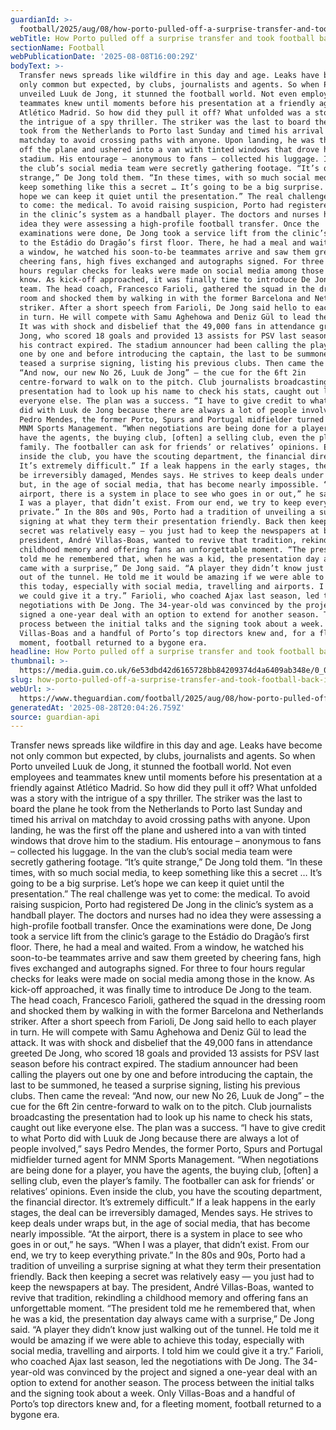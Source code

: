 ```yaml
---
guardianId: >-
  football/2025/aug/08/how-porto-pulled-off-a-surprise-transfer-and-took-football-back-in-time
webTitle: How Porto pulled off a surprise transfer and took football back in time
sectionName: Football
webPublicationDate: '2025-08-08T16:00:29Z'
bodyText: >-
  Transfer news spreads like wildfire in this day and age. Leaks have become not
  only common but expected, by clubs, journalists and agents. So when Porto
  unveiled Luuk de Jong, it stunned the football world. Not even employees and
  teammates knew until moments before his presentation at a friendly against
  Atlético Madrid. So how did they pull it off? What unfolded was a story with
  the intrigue of a spy thriller. The striker was the last to board the plane he
  took from the Netherlands to Porto last Sunday and timed his arrival on
  matchday to avoid crossing paths with anyone. Upon landing, he was the first
  off the plane and ushered into a van with tinted windows that drove him to the
  stadium. His entourage – anonymous to fans – collected his luggage. In the van
  the club’s social media team were secretly gathering footage. “It’s quite
  strange,” De Jong told them. “In these times, with so much social media, to
  keep something like this a secret … It’s going to be a big surprise. Let’s
  hope we can keep it quiet until the presentation.” The real challenge was yet
  to come: the medical. To avoid raising suspicion, Porto had registered De Jong
  in the clinic’s system as a handball player. The doctors and nurses had no
  idea they were assessing a high-profile football transfer. Once the
  examinations were done, De Jong took a service lift from the clinic’s garage
  to the Estádio do Dragão’s first floor. There, he had a meal and waited. From
  a window, he watched his soon-to-be teammates arrive and saw them greeted by
  cheering fans, high fives exchanged and autographs signed. For three to four
  hours regular checks for leaks were made on social media among those in the
  know. As kick-off approached, it was finally time to introduce De Jong to the
  team. The head coach, Francesco Farioli, gathered the squad in the dressing
  room and shocked them by walking in with the former Barcelona and Netherlands
  striker. After a short speech from Farioli, De Jong said hello to each player
  in turn. He will compete with Samu Aghehowa and Deniz Gül to lead the attack.
  It was with shock and disbelief that the 49,000 fans in attendance greeted De
  Jong, who scored 18 goals and provided 13 assists for PSV last season before
  his contract expired. The stadium announcer had been calling the players out
  one by one and before introducing the captain, the last to be summoned, he
  teased a surprise signing, listing his previous clubs. Then came the reveal:
  “And now, our new No 26, Luuk de Jong” – the cue for the 6ft 2in
  centre-forward to walk on to the pitch. Club journalists broadcasting the
  presentation had to look up his name to check his stats, caught out like
  everyone else. The plan was a success. “I have to give credit to what Porto
  did with Luuk de Jong because there are always a lot of people involved,” says
  Pedro Mendes, the former Porto, Spurs and Portugal midfielder turned agent for
  MNM Sports Management. “When negotiations are being done for a player, you
  have the agents, the buying club, [often] a selling club, even the player’s
  family. The footballer can ask for friends’ or relatives’ opinions. Even
  inside the club, you have the scouting department, the financial director.
  It’s extremely difficult.” If a leak happens in the early stages, the deal can
  be irreversibly damaged, Mendes says. He strives to keep deals under wraps
  but, in the age of social media, that has become nearly impossible. “At the
  airport, there is a system in place to see who goes in or out,” he says. “When
  I was a player, that didn’t exist. From our end, we try to keep everything
  private.” In the 80s and 90s, Porto had a tradition of unveiling a surprise
  signing at what they term their presentation friendly. Back then keeping a
  secret was relatively easy — you just had to keep the newspapers at bay. The
  president, André Villas-Boas, wanted to revive that tradition, rekindling a
  childhood memory and offering fans an unforgettable moment. “The president
  told me he remembered that, when he was a kid, the presentation day always
  came with a surprise,” De Jong said. “A player they didn’t know just walking
  out of the tunnel. He told me it would be amazing if we were able to achieve
  this today, especially with social media, travelling and airports. I told him
  we could give it a try.” Farioli, who coached Ajax last season, led the
  negotiations with De Jong. The 34-year-old was convinced by the project and
  signed a one-year deal with an option to extend for another season. The
  process between the initial talks and the signing took about a week. Only
  Villas-Boas and a handful of Porto’s top directors knew and, for a fleeting
  moment, football returned to a bygone era.
headline: How Porto pulled off a surprise transfer and took football back in time
thumbnail: >-
  https://media.guim.co.uk/6e53dbd42d6165728bb84209374d4a6409ab348e/0_0_3196_2557/500.jpg
slug: how-porto-pulled-off-a-surprise-transfer-and-took-football-back-in-time
webUrl: >-
  https://www.theguardian.com/football/2025/aug/08/how-porto-pulled-off-a-surprise-transfer-and-took-football-back-in-time
generatedAt: '2025-08-28T20:04:26.759Z'
source: guardian-api
---
```

Transfer news spreads like wildfire in this day and age. Leaks have become not only common but expected, by clubs, journalists and agents. So when Porto unveiled Luuk de Jong, it stunned the football world. Not even employees and teammates knew until moments before his presentation at a friendly against Atlético Madrid. So how did they pull it off? What unfolded was a story with the intrigue of a spy thriller. The striker was the last to board the plane he took from the Netherlands to Porto last Sunday and timed his arrival on matchday to avoid crossing paths with anyone. Upon landing, he was the first off the plane and ushered into a van with tinted windows that drove him to the stadium. His entourage – anonymous to fans – collected his luggage. In the van the club’s social media team were secretly gathering footage. “It’s quite strange,” De Jong told them. “In these times, with so much social media, to keep something like this a secret … It’s going to be a big surprise. Let’s hope we can keep it quiet until the presentation.” The real challenge was yet to come: the medical. To avoid raising suspicion, Porto had registered De Jong in the clinic’s system as a handball player. The doctors and nurses had no idea they were assessing a high-profile football transfer. Once the examinations were done, De Jong took a service lift from the clinic’s garage to the Estádio do Dragão’s first floor. There, he had a meal and waited. From a window, he watched his soon-to-be teammates arrive and saw them greeted by cheering fans, high fives exchanged and autographs signed. For three to four hours regular checks for leaks were made on social media among those in the know. As kick-off approached, it was finally time to introduce De Jong to the team. The head coach, Francesco Farioli, gathered the squad in the dressing room and shocked them by walking in with the former Barcelona and Netherlands striker. After a short speech from Farioli, De Jong said hello to each player in turn. He will compete with Samu Aghehowa and Deniz Gül to lead the attack. It was with shock and disbelief that the 49,000 fans in attendance greeted De Jong, who scored 18 goals and provided 13 assists for PSV last season before his contract expired. The stadium announcer had been calling the players out one by one and before introducing the captain, the last to be summoned, he teased a surprise signing, listing his previous clubs. Then came the reveal: “And now, our new No 26, Luuk de Jong” – the cue for the 6ft 2in centre-forward to walk on to the pitch. Club journalists broadcasting the presentation had to look up his name to check his stats, caught out like everyone else. The plan was a success. “I have to give credit to what Porto did with Luuk de Jong because there are always a lot of people involved,” says Pedro Mendes, the former Porto, Spurs and Portugal midfielder turned agent for MNM Sports Management. “When negotiations are being done for a player, you have the agents, the buying club, [often] a selling club, even the player’s family. The footballer can ask for friends’ or relatives’ opinions. Even inside the club, you have the scouting department, the financial director. It’s extremely difficult.” If a leak happens in the early stages, the deal can be irreversibly damaged, Mendes says. He strives to keep deals under wraps but, in the age of social media, that has become nearly impossible. “At the airport, there is a system in place to see who goes in or out,” he says. “When I was a player, that didn’t exist. From our end, we try to keep everything private.” In the 80s and 90s, Porto had a tradition of unveiling a surprise signing at what they term their presentation friendly. Back then keeping a secret was relatively easy — you just had to keep the newspapers at bay. The president, André Villas-Boas, wanted to revive that tradition, rekindling a childhood memory and offering fans an unforgettable moment. “The president told me he remembered that, when he was a kid, the presentation day always came with a surprise,” De Jong said. “A player they didn’t know just walking out of the tunnel. He told me it would be amazing if we were able to achieve this today, especially with social media, travelling and airports. I told him we could give it a try.” Farioli, who coached Ajax last season, led the negotiations with De Jong. The 34-year-old was convinced by the project and signed a one-year deal with an option to extend for another season. The process between the initial talks and the signing took about a week. Only Villas-Boas and a handful of Porto’s top directors knew and, for a fleeting moment, football returned to a bygone era.
